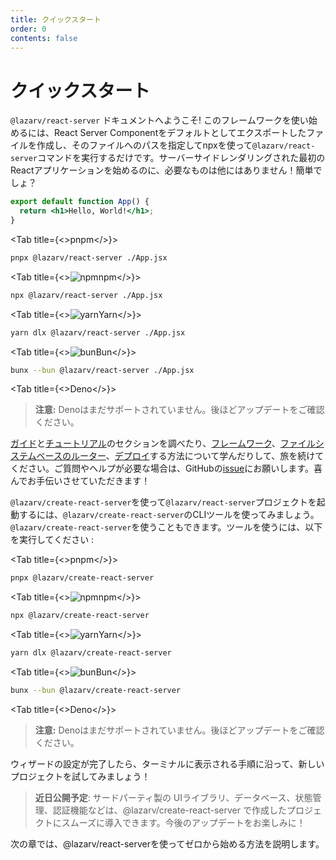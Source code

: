 ```yaml
---
title: クイックスタート
order: 0
contents: false
---
```



# クイックスタート
`@lazarv/react-server` ドキュメントへようこそ! このフレームワークを使い始めるには、React Server Componentをデフォルトとしてエクスポートしたファイルを作成し、そのファイルへのパスを指定してnpxを使って`@lazarv/react-server`コマンドを実行するだけです。サーバーサイドレンダリングされた最初のReactアプリケーションを始めるのに、必要なものは他にはありません！簡単でしょ？

```jsx filename="./App.jsx"
export default function App() {
  return <h1>Hello, World!</h1>;
}
```

<Tabs name="runtime">

<Tab title={<><Pnpm className="w-4 max-h-4" />pnpm</>}>
```sh
pnpx @lazarv/react-server ./App.jsx
```
</Tab>

<Tab title={<><img src="/npm.svg" alt="npm" className="w-4" />npm</>}>
```sh
npx @lazarv/react-server ./App.jsx
```
</Tab>

<Tab title={<><img src="/yarn.svg" alt="yarn" className="w-4" />Yarn</>}>
```sh
yarn dlx @lazarv/react-server ./App.jsx
```
</Tab>

<Tab title={<><img src="/bun.svg" alt="bun" className="w-4" />Bun</>}>
```sh
bunx --bun @lazarv/react-server ./App.jsx
```
</Tab>

<Tab title={<><Deno className="w-4 max-h-4" />Deno</>}>

> **注意:** Denoはまだサポートされていません。後ほどアップデートをご確認ください。

</Tab>

</Tabs>

[ガイド](/guide)と[チュートリアル](/tutorials)のセクションを調べたり、[フレームワーク](/framework)、[ファイルシステムベースのルーター](/router)、[デプロイ](/deploy)する方法について学んだりして、旅を続けてください。ご質問やヘルプが必要な場合は、GitHubの[issue](https://github.com/lazarv/react-server/issues)にお願いします。喜んでお手伝いさせていただきます！

`@lazarv/create-react-server`を使って`@lazarv/react-server`プロジェクトを起動するには、`@lazarv/create-react-server`のCLIツールを使ってみましょう。`@lazarv/create-react-server`を使うこともできます。ツールを使うには、以下を実行してください :

<Tabs name="create">

<Tab title={<><Pnpm className="w-4 max-h-4" />pnpm</>}>
```sh
pnpx @lazarv/create-react-server
```
</Tab>

<Tab title={<><img src="/npm.svg" alt="npm" className="w-4" />npm</>}>
```sh
npx @lazarv/create-react-server
```
</Tab>

<Tab title={<><img src="/yarn.svg" alt="yarn" className="w-4" />Yarn</>}>
```sh
yarn dlx @lazarv/create-react-server
```
</Tab>

<Tab title={<><img src="/bun.svg" alt="bun" className="w-4" />Bun</>}>
```sh
bunx --bun @lazarv/create-react-server
```
</Tab>

<Tab title={<><Deno className="w-4 max-h-4" />Deno</>}>

> **注意:** Denoはまだサポートされていません。後ほどアップデートをご確認ください。

</Tab>

</Tabs>

ウィザードの設定が完了したら、ターミナルに表示される手順に沿って、新しいプロジェクトを試してみましょう！

> **近日公開予定**: サードパーティ製の UIライブラリ、データベース、状態管理、認証機能などは、@lazarv/create-react-server で作成したプロジェクトにスムーズに導入できます。今後のアップデートをお楽しみに！

次の章では、@lazarv/react-serverを使ってゼロから始める方法を説明します。